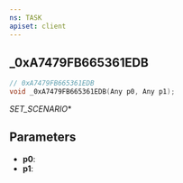 ```yaml
---
ns: TASK
apiset: client
---
```

## _0xA7479FB665361EDB

```c
// 0xA7479FB665361EDB
void _0xA7479FB665361EDB(Any p0, Any p1);
```

_SET_SCENARIO_*

## Parameters
* **p0**:
* **p1**: